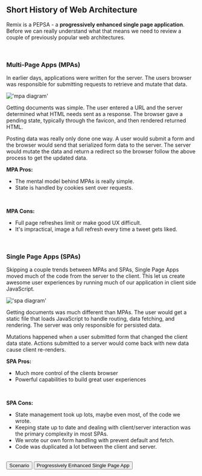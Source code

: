 ## Short History of Web Architecture

Remix is a PEPSA - a **progressively enhanced single page application**. Before
we can really understand what that means we need to review a couple of
previously popular web architectures.

<br />

### Multi-Page Apps (MPAs)

In earlier days, applications were written for the server. The users browser was
responsible for submitting requests to retrieve and mutate that data.

!['mpa diagram'](https://res.cloudinary.com/epic-web/image/upload/v1665491189/epicweb.dev/blog/The%20Web%E2%80%99s%20Next%20Transition/mpa.svg)

Getting documents was simple. The user entered a URL and the server determined
what HTML needs sent as a response. The browser gave a pending state, typically
through the favicon, and then rendered returned HTML.

Posting data was really only done one way. A user would submit a form and the
browser would send that serialized form data to the server. The server would
mutate the data and return a redirect so the browser follow the above process to
get the updated data.

**MPA Pros:**

- The mental model behind MPAs is really simple.
- State is handled by cookies sent over requests.

<br />

**MPA Cons:**

- Full page refreshes limit or make good UX difficult.
- It's impractical, image a full refresh every time a tweet gets liked.

<br />

### Single Page Apps (SPAs)

Skipping a couple trends between MPAs and SPAs, Single Page Apps moved much of
the code from the server to the client. This let us create awesome user
experiences by running much of our application in client side JavaScript.

!['spa diagram'](https://res.cloudinary.com/epic-web/image/upload/v1665491194/epicweb.dev/blog/The%20Web%E2%80%99s%20Next%20Transition/spa.svg)

Getting documents was much different than MPAs. The user would get a static file
that loads JavaScript to handle routing, data fetching, and rendering. The
server was only responsible for persisted data.

Mutations happened when a user submitted form that changed the client data
state. Actions submitted to a server would come back with new data cause client
re-renders.

**SPA Pros:**

- Much more control of the clients browser
- Powerful capabilities to build great user experiences

<br />

**SPA Cons:**

- State management took up lots, maybe even most, of the code we wrote.
- Keeping state up to date and dealing with client/server interaction was the
  primary complexity in most SPAs.
- We wrote our own form handling with prevent default and fetch.
- Code was duplicated a lot between the client and server.

<br />


<div className="button-group">
  <Link to="/modules/introduction/scenario">
    <button>Scenario</button>
  </Link>

  <Link to="/modules/pespas/progressively-enhanced-single-page-app">
    <button>Progressively Enhanced Single Page App</button>
  </Link>
</div>
